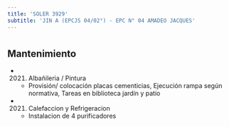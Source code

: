 ```yaml
---
title: 'SOLER 3929'
subtitle: 'JIN A (EPCJS 04/02°) - EPC N° 04 AMADEO JACQUES'
---
```


#


## Mantenimiento

*  (2021) Albañileria / Pintura 
    + Provisión/ colocación placas cementicias, Ejecución rampa según normativa, Tareas en biblioteca jardín y patio

*  (2021) Calefaccion y Refrigeracion 
    + Instalacion de 4 purificadores



